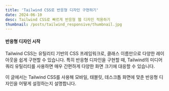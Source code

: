 ```yaml
---
title: 'Tailwind CSS로 반응형 디자인 구현하기'
date: 2024-06-10
desc: Tailwind CSS로 빠르게 반응형 웹 디자인 적용하기
thumbnail: /posts/tailwind_responsive/thumbnail.jpg
---
```


#### 반응형 디자인 시작

Tailwind CSS는 유틸리티 기반의 CSS 프레임워크로, 클래스 이름만으로 다양한 레이아웃을 쉽게 구현할 수 있습니다. 특히 반응형 디자인을 구현할 때, Tailwind의 미디어 쿼리 유틸리티를 사용하면 매우 간편하게 다양한 화면 크기에 대응할 수 있습니다.

이 글에서는 Tailwind CSS를 사용해 모바일, 태블릿, 데스크톱 화면에 맞춘 반응형 디자인을 어떻게 설정하는지 설명합니다.
